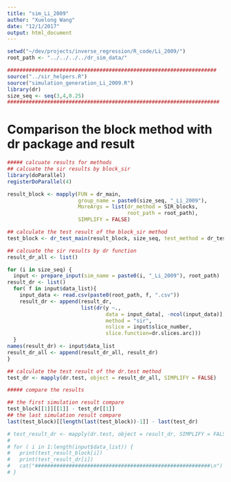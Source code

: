 ```yaml
---
title: "sim_Li_2009"
author: "Xuelong Wang"
date: "12/1/2017"
output: html_document
---
```



```r
setwd("~/dev/projects/inverse_regression/R_code/Li_2009/")
root_path <- "../../../../dr_sim_data/"

####################################################################
source("../sir_helpers.R")
source("simulation_generation_Li_2009.R")
library(dr)
size_seq <- seq(3,4,0.25) 
#####################################################################
```

# Comparison the block method with dr package and result 

```r
##### calcuate results for methods
## calcuate the sir results by block_sir
library(doParallel)
registerDoParallel(4)

result_block <- mapply(FUN = dr_main, 
                       group_name = paste0(size_seq, "_Li_2009"), 
                       MoreArgs = list(dr_method = SIR_blocks,
                                       root_path = root_path),
                       SIMPLIFY = FALSE)

## calculate the test result of the block_sir method
test_block <- dr_test_main(result_block, size_seq, test_method = dr_test_sir)

## calcuate the sir results by dr function
result_dr_all <- list()

for (i in size_seq) {
  input <- prepare_input(sim_name = paste0(i, "_Li_2009"), root_path)
result_dr <- list()
  for( f in input$data_list){
    input_data <- read.csv(paste0(root_path, f, ".csv"))
    result_dr <- append(result_dr, 
                        list(dr(y ~., 
                                data = input_data[, -ncol(input_data)], 
                                method = "sir", 
                                nslice = input$slice_number,
                                slice.function=dr.slices.arc)))
  }
names(result_dr) <- input$data_list
result_dr_all <- append(result_dr_all, result_dr)
}

## calculate the test result of the dr.test method
test_dr <- mapply(dr.test, object = result_dr_all, SIMPLIFY = FALSE)  

##### compare the results

## the first simulation result compare
test_block[[1]][[1]] - test_dr[[1]]
## the last simulation result compare
last(test_block)[[length(last(test_block))-1]] - last(test_dr)

# test_result_dr <- mapply(dr.test, object = result_dr, SIMPLIFY = FALSE)
# 
# for ( i in 1:length(input$data_list)) {
#   print(test_result_block[i])
#   print(test_result_dr[i])
#   cat("#########################################################\n")
# }
```